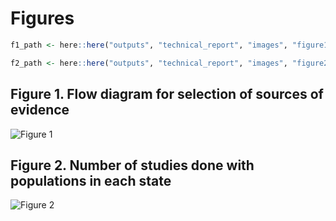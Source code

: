 # Figures

```r
f1_path <- here::here("outputs", "technical_report", "images", "figure1_prisma.png")

f2_path <- here::here("outputs", "technical_report", "images", "figure2_stateviz.png")
```


## Figure 1. Flow diagram for selection of sources of evidence

![](`r f1_path` "Figure 1")

## Figure 2. Number of studies done with populations in each state

![](`r f2_path` "Figure 2")

